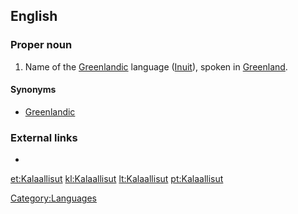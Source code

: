 {{wikipedia}}
==English==

===Proper noun===
{{en-proper noun}}

# Name of the [[Greenlandic]] language ([[Inuit]]), spoken in [[Greenland]].

====Synonyms====
* [[Greenlandic]]

===External links===
* {{ISO 639|link=Ethnologue|1code=kl|code=kal}}

[[Category:Languages]]

[[et:Kalaallisut]]
[[kl:Kalaallisut]]
[[lt:Kalaallisut]]
[[pt:Kalaallisut]]